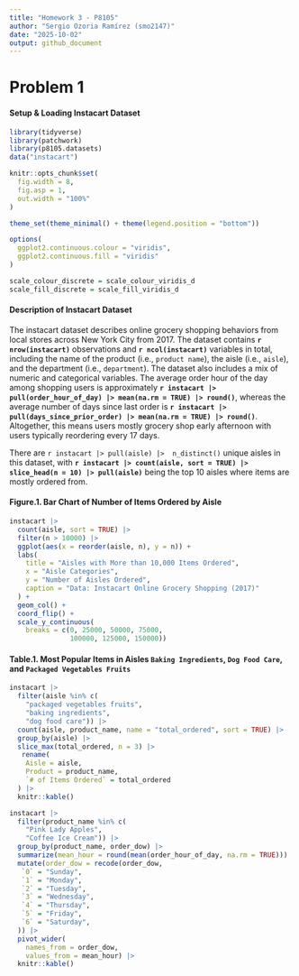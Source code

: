 ```yaml
---
title: "Homework 3 - P8105"
author: "Sergio Ozoria Ramírez (smo2147)"
date: "2025-10-02"
output: github_document
---
```


# Problem 1

#### Setup & Loading Instacart Dataset

```r
library(tidyverse)
library(patchwork)
library(p8105.datasets)
data("instacart")

knitr::opts_chunk$set(
  fig.width = 8,
  fig.asp = 1,
  out.width = "100%"
)

theme_set(theme_minimal() + theme(legend.position = "bottom"))

options(
  ggplot2.continuous.colour = "viridis",
  ggplot2.continuous.fill = "viridis"
)

scale_colour_discrete = scale_colour_viridis_d
scale_fill_discrete = scale_fill_viridis_d
```

#### Description of Instacart Dataset

The instacart dataset describes online grocery shopping behaviors from local stores across New York City from 2017. The dataset contains **`r nrow(instacart)`** observations and **`r ncol(instacart)`** variables in total, including the name of the product (i.e., `product name`), the aisle (i.e., `aisle`), and the department (i.e., `department`). The dataset also includes a mix of numeric and categorical variables. The average order hour of the day among shopping users is approximately **`r instacart |> pull(order_hour_of_day) |> mean(na.rm = TRUE) |> round()`**, whereas the average number of days since last order is **`r instacart |> pull(days_since_prior_order) |> mean(na.rm = TRUE) |> round()`**. Altogether, this means users mostly grocery shop early afternoon with users typically reordering every 17 days.

There are `r instacart |> pull(aisle) |>  n_distinct()` unique aisles in this dataset, with **`r instacart |> count(aisle, sort = TRUE) |> slice_head(n = 10) |> pull(aisle)`** being the top 10 aisles where items are mostly ordered from.

#### Figure.1. Bar Chart of Number of Items Ordered by Aisle

```r
instacart |> 
  count(aisle, sort = TRUE) |> 
  filter(n > 10000) |> 
  ggplot(aes(x = reorder(aisle, n), y = n)) +
  labs(
    title = "Aisles with More than 10,000 Items Ordered",
    x = "Aisle Categories",
    y = "Number of Aisles Ordered",
    caption = "Data: Instacart Online Grocery Shopping (2017)" 
  ) +
  geom_col() +
  coord_flip() +
  scale_y_continuous(
    breaks = c(0, 25000, 50000, 75000, 
               100000, 125000, 150000))
```

#### Table.1. Most Popular Items in Aisles `Baking Ingredients`, `Dog Food Care`, and `Packaged Vegetables Fruits`

```r
instacart |> 
  filter(aisle %in% c(
    "packaged vegetables fruits",
    "baking ingredients", 
    "dog food care")) |>
  count(aisle, product_name, name = "total_ordered", sort = TRUE) |> 
  group_by(aisle) |> 
  slice_max(total_ordered, n = 3) |> 
   rename(
    Aisle = aisle,
    Product = product_name,
    `# of Items Ordered` = total_ordered
  ) |> 
  knitr::kable()
```

```r
instacart |> 
  filter(product_name %in% c(
    "Pink Lady Apples",
    "Coffee Ice Cream")) |> 
  group_by(product_name, order_dow) |> 
  summarize(mean_hour = round(mean(order_hour_of_day, na.rm = TRUE))) |> 
  mutate(order_dow = recode(order_dow,
   `0` = "Sunday",
   `1` = "Monday",
   `2` = "Tuesday",
   `3` = "Wednesday",
   `4` = "Thursday",
   `5` = "Friday",
   `6` = "Saturday",
  )) |> 
  pivot_wider(
    names_from = order_dow,
    values_from = mean_hour) |> 
  knitr::kable()
```


